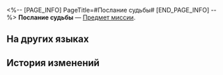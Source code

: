 <%-- [PAGE_INFO]
PageTitle=#Послание судьбы#
[END_PAGE_INFO] --%>
{{Предмет Инфобокс
|id          = 140440
|Изображение = Предмет Послание судьбы.png
|Тип         = Предмет миссии
|Инвентарь   = Миссии
|Редкость    = 3
|Эффект      = 
|Описание    = Прощальный подарок от Чёрного Лебедя.<br />Небольшая карта с достоинством «ноль», которой, похоже, теперь нет в колоде Чёрного Лебедя.<br />На карте изображено, как она бросает взгляд в туман судьбы.
}}
{{Описание|''«Если однажды тебе не повезёт оказаться в пучине зоны воспоминаний без хранителя памяти, эта карта будет сопровождать тебя вместо меня».''}}
'''Послание судьбы''' — [[Предмет миссии]].

==На других языках==
{{На других языках
|en   = Fate's Epistle
|zhs  = 命运之谕示
|zht  = 命運之諭示
|ja   = 運命の啓示
|ko   = 운명의 지시
|es   = Epístola del Destino
|fr   = Carte du destin
|ru   = Послание судьбы
|th   = คำแนะนำของโชคชะตา
|vi   = Thông Điệp Vận Mệnh
|de   = Schicksalsbrief
|id   = Petunjuk Takdir
|pt   = Epístola do Destino
}}

==История изменений==
{{История изменений|3.5}}